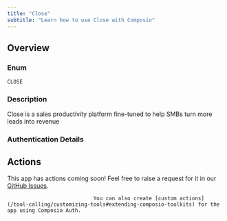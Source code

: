 ```yaml
---
title: "Close"
subtitle: "Learn how to use Close with Composio"
---
```



## Overview

### Enum
`CLOSE`

### Description
Close is a sales productivity platform fine-tuned to help SMBs turn
    more leads into revenue

### Authentication Details

<Accordion title="API_KEY">
<ParamField path="apiSecret" type="string" required={true}>
</ParamField>

<ParamField path="base_url" type="string" default="https://api.close.com/api/v1">
</ParamField>

</Accordion>


## Actions

This app has actions coming soon! Feel free to raise a request for it in our [GitHub Issues](https://github.com/ComposioHQ/composio/issues).
                                
                                You can also create [custom actions](/tool-calling/customizing-tools#extending-composio-toolkits) for the app using Composio Auth.